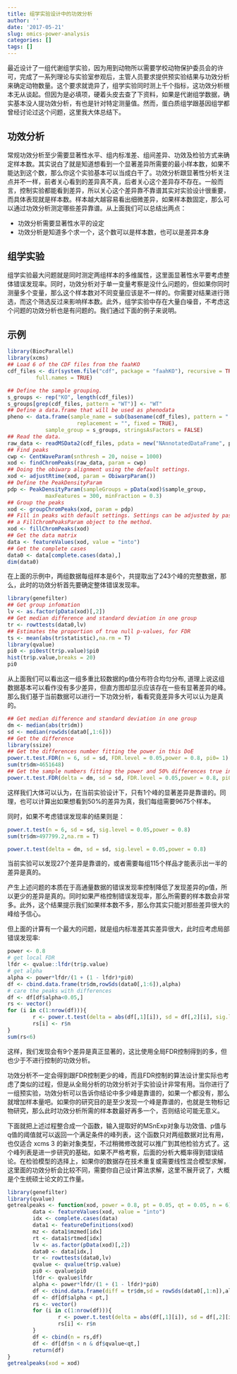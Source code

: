 ```yaml
---
title: 组学实验设计中的功效分析
author: ''
date: '2017-05-21'
slug: omics-power-analysis
categories: []
tags: []
---
```


最近设计了一组代谢组学实验，因为用到动物所以需要学校动物保护委员会的许可，完成了一系列理论与实验室参观后，主管人员要求提供预实验结果与功效分析来确定动物数量。这个要求就诡异了，组学实验同时测上千个指标，这功效分析根本无从谈起。但因为是必填项，硬着头皮去查了下资料，如果是代谢组学数据，确实基本没人提功效分析，有也是针对特定测量值。然而，蛋白质组学跟基因组学都曾经讨论过这个问题，这里我大体总结下。

## 功效分析

常规功效分析至少需要显著性水平、组内标准差、组间差异、功效及检验方式来确定样本数。其实说白了就是知道想看到一个显著差异所需要的最小样本数，如果不能达到这个数，那么你这个实验基本可以当成白干了。功效分析跟显著性分析关注点并不一样，前者关心看到的差异真不真，后者关心这个差异存不存在。一般而言，控制实验都能看到差异，所以关心这个差异靠不靠谱其实对实验设计很重要，而具体表现就是样本数。样本越大越容易看出细微差异，如果样本数固定，那么可以通过功效分析测定哪些差异靠谱。从上面我们可以总结出两点：

- 功效分析需要显著性水平的设定
- 功效分析是知道多个求一个，这个数可以是样本数，也可以是差异本身

## 组学实验

组学实验最大问题就是同时测定两组样本的多维属性，这里面显著性水平要考虑整体错误发现率。同时，功效分析对于单一变量考察是没什么问题的，但如果你同时测量多个变量，那么这个样本数对不同变量应该是不一样的。你需要对结果进行筛选，而这个筛选反过来影响样本数。此外，组学实验中存在大量白噪音，不考虑这个问题的功效分析也是有问题的。我们通过下面的例子来说明。

## 示例

```r
library(BiocParallel)
library(xcms)
## Load 6 of the CDF files from the faahKO
cdf_files <- dir(system.file("cdf", package = "faahKO"), recursive = TRUE,
         full.names = TRUE)

## Define the sample grouping.
s_groups <- rep("KO", length(cdf_files))
s_groups[grep(cdf_files, pattern = "WT")] <- "WT"
## Define a data.frame that will be used as phenodata
pheno <- data.frame(sample_name = sub(basename(cdf_files), pattern = ".CDF",
                      replacement = "", fixed = TRUE),
            sample_group = s_groups, stringsAsFactors = FALSE)
## Read the data.
raw_data <- readMSData2(cdf_files, pdata = new("NAnnotatedDataFrame", pheno))
## Find peaks 
cwp <- CentWaveParam(snthresh = 20, noise = 1000)
xod <- findChromPeaks(raw_data, param = cwp)
## Doing the obiwarp alignment using the default settings.
xod <- adjustRtime(xod, param = ObiwarpParam())
## Define the PeakDensityParam
pdp <- PeakDensityParam(sampleGroups = pData(xod)$sample_group,
            maxFeatures = 300, minFraction = 0.3)
## Group the peaks
xod <- groupChromPeaks(xod, param = pdp)
## Fill in peaks with default settings. Settings can be adjusted by passing
## a FillChromPeaksParam object to the method.
xod <- fillChromPeaks(xod)
## Get the data matrix
data <- featureValues(xod, value = "into")
## Get the complete cases
data0 <- data[complete.cases(data),]
dim(data0)
```

在上面的示例中，两组数据每组样本是6个，共提取出了243个峰的完整数据，那么，此时的功效分析首先要确定整体错误发现率。

```r
library(genefilter)
## Get group infomation
lv <- as.factor(pData(xod)[,2])
## Get median difference and standard deviation in one group
tr <- rowttests(data0,lv)
## Estimates the proportion of true null p-values, for FDR
ts <- mean(abs(tr$statistic),na.rm = T)
library(qvalue)
pi0 <- pi0est(tr$p.value)$pi0
hist(tr$p.value,breaks = 20)
pi0
```

从上面我们可以看出这一组多重比较数据的p值分布符合均匀分布, 道理上说这组数据基本可以看作没有多少差异，但直方图却显示应该存在一些有显著差异的峰。那么我们基于当前数据可以进行一下功效分析，看看究竟差异多大可以认为是真的。

```r
## Get median difference and standard deviation in one group
dm <- median(abs(tr$dm))
sd <- median(rowSds(data0[,1:6]))
## Get the difference
library(ssize)
## Get the differences number fitting the power in this DoE
power.t.test.FDR(n = 6, sd = sd, FDR.level = 0.05,power = 0.8, pi0= 1)
sum(tr$dm>4651648)
## Get the sample numbers fitting the power and 50% differences true in this DoE
power.t.test.FDR(delta = dm, sd = sd, FDR.level = 0.05,power = 0.8, pi0= 1)
```

这样我们大体可以认为，在当前实验设计下，只有1个峰的显著差异是靠谱的。同理，也可以计算出如果想看到50%的差异为真，我们每组需要9675个样本。

同时，如果不考虑错误发现率的结果则是：

```r
power.t.test(n = 6, sd = sd, sig.level = 0.05,power = 0.8)
sum(tr$dm>497799.2,na.rm = T)

power.t.test(delta = dm, sd = sd, sig.level = 0.05,power = 0.8)
```

当前实验可以发现27个差异是靠谱的，或者需要每组115个样品才能表示出一半的差异是真的。

产生上述问题的本质在于高通量数据的错误发现率控制降低了发现差异的p值，所以更少的差异是真的。同时如果严格控制错误发现率，那么所需要的样本数会非常多。此外，这个结果提示我们如果样本数不多，那么你其实只能对那些差异很大的峰给予信心。

但上面的计算有一个最大的问题，就是组内标准差其实差异很大，此时应考虑局部错误发现率:

```r
power <- 0.8
# get local FDR
lfdr <- qvalue::lfdr(tr$p.value)
# get alpha
alpha <- power*lfdr/(1 + (1 - lfdr)*pi0)
df <- cbind.data.frame(tr$dm,rowSds(data0[,1:6]),alpha)
# care the peaks with differences
df <- df[df$alpha<0.05,]
rs <- vector()
for (i in c(1:nrow(df))){
        r <- power.t.test(delta = abs(df[,1][i]), sd = df[,2][i], sig.level = df[,3][i],power = power)
        rs[i] <- r$n
}
sum(rs<6)
```

这样，我们发现会有9个差异是真正显著的，这比使用全局FDR控制得到的多，但也少于不进行控制的功效分析。

功效分析不一定会得到跟FDR控制更少的峰，而且FDR控制的算法设计里实际也考虑了类似的过程，但是从全局分析的功效分析对于实验设计非常有用。当你进行了一组预实验，功效分析可以告诉你结论中多少峰是靠谱的，如果一个都没有，那么就增加样本量吧。如果你的研究目的是至少发现一个峰是靠谱的，也就是生物标记物研究，那么此时功效分析所需的样本数最好再多一个，否则结论可能无意义。

下面就把上述过程整合成一个函数，输入提取好的MSnExp对象与功效值、p值与q值的阈值就可以返回一个满足条件的峰列表，这个函数只对两组数据对比有用，也仅适合 xcms 3 的新对象类型，不过稍微修改就可以推广到其他检验方式了。这个峰列表是进一步研究的基础，如果不严格考察，后面的分析大概率得到错误结论。在检验模型的选择上，如果你的数据存在技术重复或需要线性混合模型求解，这里面的功效分析会比较不同，需要你自己设计算法求解，这里不展开说了，大概是个生统硕士论文的工作量。

```r
library(genefilter)
library(qvalue)
getrealpeaks <- function(xod, power = 0.8, pt = 0.05, qt = 0.05, n = 6){
        data <- featureValues(xod, value = "into")
        idx <- complete.cases(data)
        data1 <- featureDefinitions(xod)
        mz <- data1$mzmed[idx]
        rt <- data1$rtmed[idx]
        lv <- as.factor(pData(xod)[,2])
        data0 <- data[idx,]
        tr <- rowttests(data0,lv)
        qvalue <- qvalue(tr$p.value)
        pi0 <- qvalue$pi0
        lfdr <- qvalue$lfdr
        alpha <- power*lfdr/(1 + (1 - lfdr)*pi0)
        df <- cbind.data.frame(diff = tr$dm,sd = rowSds(data0[,1:n]),alpha,qvalue = qvalue$qvalues,mz,rt,data0)
        df <- df[df$alpha < pt,]
        rs <- vector()
        for (i in c(1:nrow(df))){
                r <- power.t.test(delta = abs(df[,1][i]), sd = df[,2][i], sig.level = df[,3][i],power = power)
                rs[i] <- r$n
        }
        df <- cbind(n = rs,df)
        df <- df[df$n < n & df$qvalue<qt,]
        return(df)
}
getrealpeaks(xod = xod)
```

